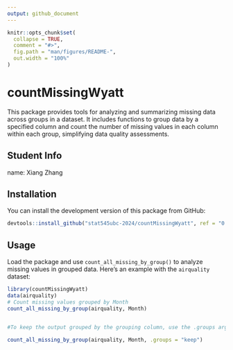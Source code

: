 ```yaml
---
output: github_document
---
```


<!-- README.md is generated from README.Rmd. Please edit that file -->

```r
knitr::opts_chunk$set(
  collapse = TRUE,
  comment = "#>",
  fig.path = "man/figures/README-",
  out.width = "100%"
)
```

# countMissingWyatt

This package provides tools for analyzing and summarizing missing data across groups in a dataset. It includes functions to group data by a specified column and count the number of missing values in each column within each group, simplifying data quality assessments.

## Student Info

name: Xiang Zhang 

## Installation

You can install the development version of this package from GitHub:

```r
devtools::install_github("stat545ubc-2024/countMissingWyatt", ref = "0.1.1")
```

## Usage

Load the package and use `count_all_missing_by_group()` to analyze missing values in grouped data. Here’s an example with the `airquality` dataset:

```r
library(countMissingWyatt)
data(airquality)
# Count missing values grouped by Month
count_all_missing_by_group(airquality, Month)


#To keep the output grouped by the grouping column, use the .groups argument:

count_all_missing_by_group(airquality, Month, .groups = "keep")
```
